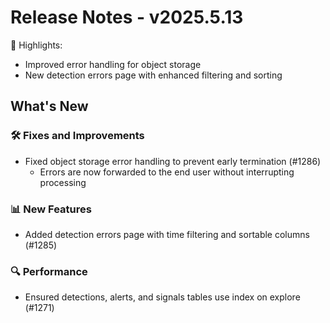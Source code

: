 # Release Notes - v2025.5.13

🚀 Highlights:
- Improved error handling for object storage
- New detection errors page with enhanced filtering and sorting

## What's New

### 🛠️ Fixes and Improvements
- Fixed object storage error handling to prevent early termination (#1286)
  - Errors are now forwarded to the end user without interrupting processing

### 📊 New Features
- Added detection errors page with time filtering and sortable columns (#1285)

### 🔍 Performance
- Ensured detections, alerts, and signals tables use index on explore (#1271)
